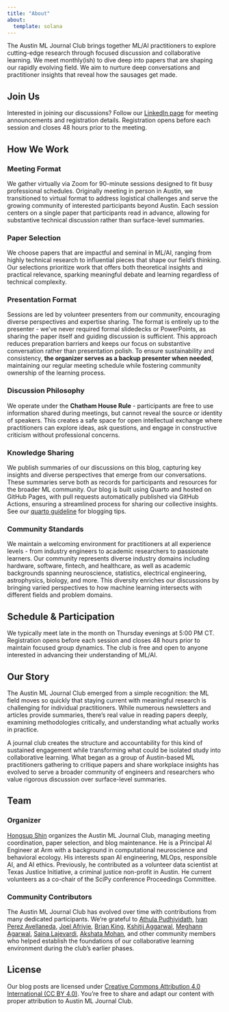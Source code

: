 ```yaml
---
title: "About"
about:
  template: solana
---
```


The Austin ML Journal Club brings together ML/AI practitioners to explore cutting-edge research through focused discussion and collaborative learning. We meet monthly(ish) to dive deep into papers that are shaping our rapidly evolving field. We aim to nurture deep conversations and practitioner insights that reveal how the sausages get made.

## Join Us

Interested in joining our discussions? Follow our [LinkedIn page](https://www.linkedin.com/company/austin-ml-journal-club) for meeting announcements and registration details. Registration opens before each session and closes 48 hours prior to the meeting.

## How We Work

### Meeting Format

We gather virtually via Zoom for 90-minute sessions designed to fit busy professional schedules. Originally meeting in person in Austin, we transitioned to virtual format to address logistical challenges and serve the growing community of interested participants beyond Austin. Each session centers on a single paper that participants read in advance, allowing for substantive technical discussion rather than surface-level summaries.

### Paper Selection

We choose papers that are impactful and seminal in ML/AI, ranging from highly technical research to influential pieces that shape our field's thinking. Our selections prioritize work that offers both theoretical insights and practical relevance, sparking meaningful debate and learning regardless of technical complexity.

### Presentation Format

Sessions are led by volunteer presenters from our community, encouraging diverse perspectives and expertise sharing. The format is entirely up to the presenter - we've never required formal slidedecks or PowerPoints, as sharing the paper itself and guiding discussion is sufficient. This approach reduces preparation barriers and keeps our focus on substantive conversation rather than presentation polish. To ensure sustainability and consistency, **the organizer serves as a backup presenter when needed**, maintaining our regular meeting schedule while fostering community ownership of the learning process.

### Discussion Philosophy

We operate under the **Chatham House Rule** - participants are free to use information shared during meetings, but cannot reveal the source or identity of speakers. This creates a safe space for open intellectual exchange where practitioners can explore ideas, ask questions, and engage in constructive criticism without professional concerns.

### Knowledge Sharing

We publish summaries of our discussions on this blog, capturing key insights and diverse perspectives that emerge from our conversations. These summaries serve both as records for participants and resources for the broader ML community. Our blog is built using Quarto and hosted on GitHub Pages, with pull requests automatically published via GitHub Actions, ensuring a streamlined process for sharing our collective insights. See our [quarto guideline](quarto.md) for blogging tips.

### Community Standards

We maintain a welcoming environment for practitioners at all experience levels - from industry engineers to academic researchers to passionate learners. Our community represents diverse industry domains including hardware, software, fintech, and healthcare, as well as academic backgrounds spanning neuroscience, statistics, electrical engineering, astrophysics, biology, and more. This diversity enriches our discussions by bringing varied perspectives to how machine learning intersects with different fields and problem domains.

## Schedule & Participation

We typically meet late in the month on Thursday evenings at 5:00 PM CT. Registration opens before each session and closes 48 hours prior to maintain focused group dynamics. The club is free and open to anyone interested in advancing their understanding of ML/AI.

## Our Story

The Austin ML Journal Club emerged from a simple recognition: the ML field moves so quickly that staying current with meaningful research is challenging for individual practitioners. While numerous newsletters and articles provide summaries, there's real value in reading papers deeply, examining methodologies critically, and understanding what actually works in practice.

A journal club creates the structure and accountability for this kind of sustained engagement while transforming what could be isolated study into collaborative learning. What began as a group of Austin-based ML practitioners gathering to critique papers and share workplace insights has evolved to serve a broader community of engineers and researchers who value rigorous discussion over surface-level summaries.

## Team

### Organizer

[Hongsup Shin](https://www.linkedin.com/in/hongsupshin/) organizes the Austin ML Journal Club, managing meeting coordination, paper selection, and blog maintenance. He is a Principal AI Engineer at Arm with a background in computational neuroscience and behavioral ecology. His interests span AI engineering, MLOps, responsible AI, and AI ethics. Previously, he contributed as a volunteer data scientist at Texas Justice Initiative, a criminal justice non-profit in Austin. He current volunteers as a co-chair of the SciPy conference Proceedings Committee.

### Community Contributors

The Austin ML Journal Club has evolved over time with contributions from many dedicated participants. We're grateful to [Athula Pudhiyidath](https://www.linkedin.com/in/athula-pudhiyidath), [Ivan Perez Avellaneda](https://www.linkedin.com/in/ivanperezav/), [Joel Afriyie](https://www.linkedin.com/in/joelafriyie), [Brian King](https://www.linkedin.com/in/brianking387/), [Kshitij Aggarwal](https://www.linkedin.com/in/kshitij13/), [Meghann Agarwal](https://www.linkedin.com/in/meghann-agarwal/), [Saina Lajevardi](https://www.linkedin.com/in/saina199/), [Akshata Mohan](https://www.linkedin.com/in/akshata-mohan), and other community members who helped establish the foundations of our collaborative learning environment during the club's earlier phases.

## License

Our blog posts are licensed under [Creative Commons Attribution 4.0 International (CC BY 4.0)](https://creativecommons.org/licenses/by/4.0/). You're free to share and adapt our content with proper attribution to Austin ML Journal Club.